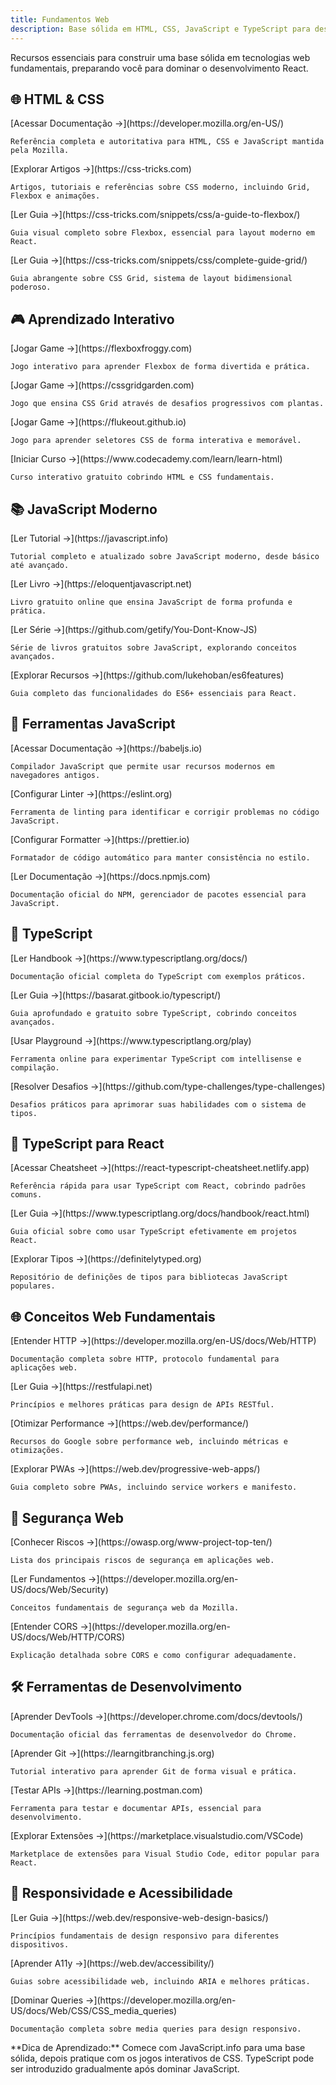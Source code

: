 ```yaml
---
title: Fundamentos Web
description: Base sólida em HTML, CSS, JavaScript e TypeScript para desenvolvedores React
---
```



Recursos essenciais para construir uma base sólida em tecnologias web fundamentais, preparando você para dominar o desenvolvimento React.

## 🌐 HTML & CSS

<CardGrid>
  <Card title="MDN Web Docs">
    [Acessar Documentação →](https://developer.mozilla.org/en-US/)
    
    Referência completa e autoritativa para HTML, CSS e JavaScript mantida pela Mozilla.
  </Card>
  
  <Card title="CSS Tricks">
    [Explorar Artigos →](https://css-tricks.com)
    
    Artigos, tutoriais e referências sobre CSS moderno, incluindo Grid, Flexbox e animações.
  </Card>
  
  <Card title="A Complete Guide to Flexbox">
    [Ler Guia →](https://css-tricks.com/snippets/css/a-guide-to-flexbox/)
    
    Guia visual completo sobre Flexbox, essencial para layout moderno em React.
  </Card>
  
  <Card title="A Complete Guide to CSS Grid">
    [Ler Guia →](https://css-tricks.com/snippets/css/complete-guide-grid/)
    
    Guia abrangente sobre CSS Grid, sistema de layout bidimensional poderoso.
  </Card>
</CardGrid>

## 🎮 Aprendizado Interativo

<CardGrid>
  <Card title="Flexbox Froggy">
    [Jogar Game →](https://flexboxfroggy.com)
    
    Jogo interativo para aprender Flexbox de forma divertida e prática.
  </Card>
  
  <Card title="Grid Garden">
    [Jogar Game →](https://cssgridgarden.com)
    
    Jogo que ensina CSS Grid através de desafios progressivos com plantas.
  </Card>
  
  <Card title="CSS Diner">
    [Jogar Game →](https://flukeout.github.io)
    
    Jogo para aprender seletores CSS de forma interativa e memorável.
  </Card>
  
  <Card title="Codecademy HTML/CSS">
    [Iniciar Curso →](https://www.codecademy.com/learn/learn-html)
    
    Curso interativo gratuito cobrindo HTML e CSS fundamentais.
  </Card>
</CardGrid>

## 📚 JavaScript Moderno

<CardGrid>
  <Card title="JavaScript.info">
    [Ler Tutorial →](https://javascript.info)
    
    Tutorial completo e atualizado sobre JavaScript moderno, desde básico até avançado.
  </Card>
  
  <Card title="Eloquent JavaScript">
    [Ler Livro →](https://eloquentjavascript.net)
    
    Livro gratuito online que ensina JavaScript de forma profunda e prática.
  </Card>
  
  <Card title="You Don't Know JS">
    [Ler Série →](https://github.com/getify/You-Dont-Know-JS)
    
    Série de livros gratuitos sobre JavaScript, explorando conceitos avançados.
  </Card>
  
  <Card title="ES6 Features">
    [Explorar Recursos →](https://github.com/lukehoban/es6features)
    
    Guia completo das funcionalidades do ES6+ essenciais para React.
  </Card>
</CardGrid>

## 🔧 Ferramentas JavaScript

<CardGrid>
  <Card title="Babel">
    [Acessar Documentação →](https://babeljs.io)
    
    Compilador JavaScript que permite usar recursos modernos em navegadores antigos.
  </Card>
  
  <Card title="ESLint">
    [Configurar Linter →](https://eslint.org)
    
    Ferramenta de linting para identificar e corrigir problemas no código JavaScript.
  </Card>
  
  <Card title="Prettier">
    [Configurar Formatter →](https://prettier.io)
    
    Formatador de código automático para manter consistência no estilo.
  </Card>
  
  <Card title="NPM Documentation">
    [Ler Documentação →](https://docs.npmjs.com)
    
    Documentação oficial do NPM, gerenciador de pacotes essencial para JavaScript.
  </Card>
</CardGrid>

## 📘 TypeScript

<CardGrid>
  <Card title="TypeScript Handbook">
    [Ler Handbook →](https://www.typescriptlang.org/docs/)
    
    Documentação oficial completa do TypeScript com exemplos práticos.
  </Card>
  
  <Card title="TypeScript Deep Dive">
    [Ler Guia →](https://basarat.gitbook.io/typescript/)
    
    Guia aprofundado e gratuito sobre TypeScript, cobrindo conceitos avançados.
  </Card>
  
  <Card title="TypeScript Playground">
    [Usar Playground →](https://www.typescriptlang.org/play)
    
    Ferramenta online para experimentar TypeScript com intellisense e compilação.
  </Card>
  
  <Card title="Type Challenges">
    [Resolver Desafios →](https://github.com/type-challenges/type-challenges)
    
    Desafios práticos para aprimorar suas habilidades com o sistema de tipos.
  </Card>
</CardGrid>

## 🎯 TypeScript para React

<CardGrid>
  <Card title="React TypeScript Cheatsheet">
    [Acessar Cheatsheet →](https://react-typescript-cheatsheet.netlify.app)
    
    Referência rápida para usar TypeScript com React, cobrindo padrões comuns.
  </Card>
  
  <Card title="TypeScript with React">
    [Ler Guia →](https://www.typescriptlang.org/docs/handbook/react.html)
    
    Guia oficial sobre como usar TypeScript efetivamente em projetos React.
  </Card>
  
  <Card title="Definite Typing">
    [Explorar Tipos →](https://definitelytyped.org)
    
    Repositório de definições de tipos para bibliotecas JavaScript populares.
  </Card>
</CardGrid>

## 🌐 Conceitos Web Fundamentais

<CardGrid>
  <Card title="HTTP Protocol">
    [Entender HTTP →](https://developer.mozilla.org/en-US/docs/Web/HTTP)
    
    Documentação completa sobre HTTP, protocolo fundamental para aplicações web.
  </Card>
  
  <Card title="REST API Design">
    [Ler Guia →](https://restfulapi.net)
    
    Princípios e melhores práticas para design de APIs RESTful.
  </Card>
  
  <Card title="Web Performance">
    [Otimizar Performance →](https://web.dev/performance/)
    
    Recursos do Google sobre performance web, incluindo métricas e otimizações.
  </Card>
  
  <Card title="Progressive Web Apps">
    [Explorar PWAs →](https://web.dev/progressive-web-apps/)
    
    Guia completo sobre PWAs, incluindo service workers e manifesto.
  </Card>
</CardGrid>

## 🔐 Segurança Web

<CardGrid>
  <Card title="OWASP Top 10">
    [Conhecer Riscos →](https://owasp.org/www-project-top-ten/)
    
    Lista dos principais riscos de segurança em aplicações web.
  </Card>
  
  <Card title="Web Security Fundamentals">
    [Ler Fundamentos →](https://developer.mozilla.org/en-US/docs/Web/Security)
    
    Conceitos fundamentais de segurança web da Mozilla.
  </Card>
  
  <Card title="CORS Explained">
    [Entender CORS →](https://developer.mozilla.org/en-US/docs/Web/HTTP/CORS)
    
    Explicação detalhada sobre CORS e como configurar adequadamente.
  </Card>
</CardGrid>

## 🛠️ Ferramentas de Desenvolvimento

<CardGrid>
  <Card title="Chrome DevTools">
    [Aprender DevTools →](https://developer.chrome.com/docs/devtools/)
    
    Documentação oficial das ferramentas de desenvolvedor do Chrome.
  </Card>
  
  <Card title="Git Tutorial">
    [Aprender Git →](https://learngitbranching.js.org)
    
    Tutorial interativo para aprender Git de forma visual e prática.
  </Card>
  
  <Card title="Postman">
    [Testar APIs →](https://learning.postman.com)
    
    Ferramenta para testar e documentar APIs, essencial para desenvolvimento.
  </Card>
  
  <Card title="VS Code Extensions">
    [Explorar Extensões →](https://marketplace.visualstudio.com/VSCode)
    
    Marketplace de extensões para Visual Studio Code, editor popular para React.
  </Card>
</CardGrid>

## 📱 Responsividade e Acessibilidade

<CardGrid>
  <Card title="Responsive Web Design">
    [Ler Guia →](https://web.dev/responsive-web-design-basics/)
    
    Princípios fundamentais de design responsivo para diferentes dispositivos.
  </Card>
  
  <Card title="Web Accessibility">
    [Aprender A11y →](https://web.dev/accessibility/)
    
    Guias sobre acessibilidade web, incluindo ARIA e melhores práticas.
  </Card>
  
  <Card title="Media Queries">
    [Dominar Queries →](https://developer.mozilla.org/en-US/docs/Web/CSS/CSS_media_queries)
    
    Documentação completa sobre media queries para design responsivo.
  </Card>
</CardGrid>

<Aside type="tip">
**Dica de Aprendizado:** Comece com JavaScript.info para uma base sólida, depois pratique com os jogos interativos de CSS. TypeScript pode ser introduzido gradualmente após dominar JavaScript.
</Aside>